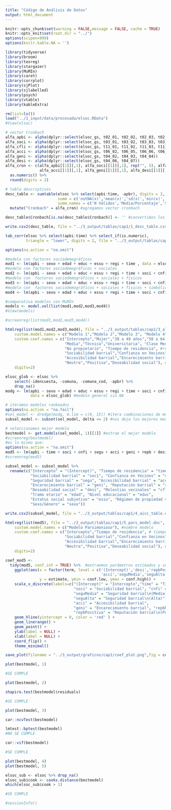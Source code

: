 ```yaml
---
title: "Código de Análisis de Datos"
output: html_document
---
```


```r
knitr::opts_chunk$set(warning = FALSE,message = FALSE, cache = TRUE)
knitr::opts_knit$set(root.dir = "../")
options(scipen=999)
options(knitr.kable.NA = '')
```

```r
library(tidyverse)
library(broom)
library(texreg)
library(stargazer)
library(MuMIn)
library(caret)
library(corrplot)
library(sjPlot)
library(sjlabelled)
library(psych)
library(vtable)
library(kableExtra)
```

```r
rm(list=ls())
load("../1_input/data/procesada/elsoc.RData")
#View(elsoc)
```

```r
# vector Cronbach
alfa_apbi <- alpha(dplyr::select(elsoc_gs, t02_01, t02_02, t02_03, t02_04)) 
alfa_soci <- alpha(dplyr::select(elsoc_gs, t03_01, t03_02, t03_03, t03_04))
alfa_cfli <- alpha(dplyr::select(elsoc_gs, t11_01, t11_02, t11_03, t11_04))
alfa_acci <- alpha(dplyr::select(elsoc_gs, t06_02, t06_05, t06_06, t06_07))
alfa_geni <- alpha(dplyr::select(elsoc_gs, t04_02, t04_03, t04_04))
alfa_desi <- alpha(dplyr::select(elsoc_gs, t04_06, t04_07))
alfa_cron <- c(alfa_apbi[[1]][,1], alfa_soci[[1]][,1], rep("", 5), alfa_cfli[[1]][,1], 
               alfa_acci[[1]][,1], alfa_geni[[1]][,1], alfa_desi[[1]][,1], rep("", 25)) %>% 
  as.numeric() %>% 
  round(digits = 2)

# tabla descriptivos
desc_table <- sumtable(elsoc %>% select(apbi:time, -apbr), digits = 2, out = "return", labels = TRUE,
                       summ = c('notNA(x)','mean(x)','sd(x)','min(x)','max(x)'),
                       summ.names = c('N Válidos','Media/Porcentaje','SD','Mínimo','Máximo')) %>% 
  mutate("Cronbach" = alfa_cron) #agregamos vector cronbach

desc_table$Cronbach[is.na(desc_table$Cronbach)] <- '' #convertimos los NA en espacios vacíos

write.csv2(desc_table, file = "../3_output/tablas/cap1/1_desc_table.csv") #guardamos
```

```r
tab_corr(elsoc %>% select(apbi:time) %>% select_if(is.numeric),
         triangle = "lower", digits = 2, file = "../3_output/tablas/cap1/2_corr_table.doc")
```

```r
options(na.action = "na.omit")

#modelo con factores sociodemográficos
mod1 <- lm(apbi ~ sexo + edad + educ + essu + regi + time , data = elsoc)
#modelo con factores sociodemográficos + sociales
mod2 <- lm(apbi ~ sexo + edad + educ + essu + regi + time + soci + cnfi + segu + cfli, data = elsoc)
#modelo con  factores sociodemográficos + sociales + físicos
mod3 <- lm(apbi ~ sexo + edad + educ + essu + regi + time + soci + cnfi + segu + cfli + acci + geni, data = elsoc)
#modelo con  factores sociodemográficos + sociales + físicos + simbólicos
mod4 <- lm(apbi ~ sexo + edad + educ + essu + regi + time + soci + cnfi + segu + cfli + acci + geni + repb + desi, data = elsoc)

#comparativa modelos con MuMIn
models <- model.sel(list(mod1,mod2,mod3,mod4))
#View(models)

#screenreg(list(mod1,mod2,mod3,mod4))
```

```r
htmlreg(list(mod1,mod2,mod3,mod4), file = "../3_output/tablas/cap1/3_all_model.doc",
    custom.model.names = c("Modelo 1","Modelo 2","Modelo 3", "Modelo 4"), #nombres modelos
    custom.coef.names = c("Intercepto","Mujer","30 a 49 años","50 a 64 años",">65 años", #sexo y edad
                          "Media","Técnica","Universitaria", "Clase Media","Clase Alta", #clase social
                          "No propietario", "Tiempo de residencia", #régimen viv y tiempo residencia
                          "Sociabilidad barrial","Confianza en Vecinos","Media","Alta","Molestias vecinales", #dim social
                          "Accesibilidad barrial","Encarecimiento barrial", #dim física
                          "Neutra","Positiva","Deseabilidad social"), #dim simbólica
    digits=2)
```

```r
elsoc_glob <- elsoc %>% 
    select(-idencuesta, -comuna, -comuna_cod, -apbr) %>% 
    drop_na()
modg <- lm(apbi ~ sexo + edad + educ + essu + regi + time + soci + cnfi + segu + cfli + acci + geni + repb + desi, 
           data = elsoc_glob) #modelo general sin NA

# iteramos modelos rankeados
options(na.action = "na.fail")
#sel_model <- dredge(modg, m.lim = c(0, 15)) #itera combinaciones de modelos y rankea x AICc (demora 2 min aprox)
subsel_model <- subset(sel_model, delta <= 2) #nos deja los mejores modelos (en este caso son 5)

# seleccionamos mejor modelo
bestmodel <- get.models(sel_model, 1)[[1]] #extrae el mejor modelo
#screenreg(bestmodel)
#es lo mismo que:
options(na.action = "na.omit")
mod5 <- lm(apbi ~ time + soci + cnfi + segu + acci + geni + repb + desi, data = elsoc)
#screenreg(mod5)
```

```r
subsel_model <- subsel_model %>% 
  rename(c("Intercepto" = "(Intercept)", "Tiempo de residencia" = "time" , 
           "Sociabilidad barrial" = "soci", "Confianza en Vecinos" = "cnfi",
           "Seguridad barrial" = "segu", "Accesibilidad barrial" = "acci", 
           "Encarecimiento barrial" = "geni", "Reputación barrial" = "repb", 
           "Deseabilidad social" = "desi", "Molestias vecinales" = "cfli",
           "Tramo etario" = "edad", "Nivel educacional" = "educ", 
           "Estatus social subjetivo" = "essu", "Régimen de propiedad vivienda" = "regi",
           "Sexo/Género" = "sexo"))

write.csv2(subsel_model, file = "../3_output/tablas/cap1/4_aicc_table.csv")
```

```r
htmlreg(list(mod5), file = "../3_output/tablas/cap1/5_pars_model.doc",
    custom.model.names = c("Modelo Parsimonioso"), #nombre modelo
    custom.coef.names = c("Intercepto","Tiempo de residencia", # tiempo residencia
                          "Sociabilidad barrial","Confianza en Vecinos","Media","Alta", #dim social
                          "Accesibilidad barrial","Encarecimiento barrial", #dim física
                          "Neutra","Positiva","Deseabilidad social"), #dim simbólica
    digits=2)
```

```r
coef_mod5 <-
  tidy(mod5, conf.int = TRUE) %>%  #extraemos parámetros estimados y su intervalo de confianza
    ggplot(aes(x = factor(term, level = c('(Intercept)','desi','repbPositiva','repbNeutra','geni',
                                          'acci','seguMedia','seguAlta','cnfi','soci','time')),
               y = estimate, ymin = conf.low, ymax = conf.high)) +
    scale_x_discrete(labels=c("(Intercept)" = "Intercepto","time" = "Tiempo de residencia", 
                              "soci" = "Sociabilidad barrial", "cnfi" = "Confianza en Vecinos",
                              "seguMedia" = "Seguridad barrial\n(Media)", 
                              "seguAlta" = "Seguridad barrial\n(Alta)", 
                              "acci" = "Accesibilidad barrial",
                              "geni" = "Encarecimiento barrial", "repbNeutra" = "Reputación barrial\n(Neutra)", 
                              "repbPositiva" = "Reputación barrial\n(Positiva)","desi" = "Deseabilidad social")) +
    geom_hline(yintercept = 0, color = 'red' ) + 
    geom_linerange() + 
    geom_point() + 
    ylab(label = NULL) +
    xlab(label = NULL) +
    coord_flip() + 
    theme_minimal()

save_plot(filename = "../3_output/graficos/cap1/coef_plot.png",fig = coef_plot, width = 16, height = 10)
```

```r
plot(bestmodel, 1)

#SE CUMPLE
```

```r
plot(bestmodel, 2)

shapiro.test(bestmodel$residuals)

#SE CUMPLE
```

```r
plot(bestmodel, 3)

car::ncvTest(bestmodel)

lmtest::bptest(bestmodel)
#NO SE CUMPLE
```

```r
car::vif(bestmodel)

#SE CUMPLE
```

```r
plot(bestmodel, 4)
plot(bestmodel, 5)

elsoc_sub <- elsoc %>% drop_na()
elsoc_sub$cook <- cooks.distance(bestmodel)
which(elsoc_sub$cook > 1)

#SE CUMPLE
```

```r
#sessionInfo()
```


